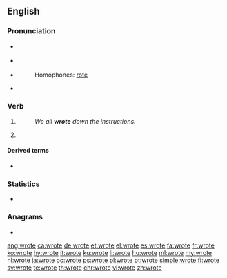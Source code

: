 ==English==

===Pronunciation===
* {{a|UK}} {{IPA|/ɹəʊt/|lang=en}}
* {{a|US}} {{IPA|/ɹɔʊt/|lang=en}}
* {{audio|en-us-wrote.ogg|Audio (US)|lang=en}}
*: Homophones: [[rote]]
* {{rhymes|əʊt|lang=en}}

===Verb===
{{head|en|verb form}}

# {{en-simple past of|write}}
#: ''We all '''wrote''' down the instructions.''
# {{lb|en|informal|nonstandard}} {{en-past of|write}}

====Derived terms====
* {{l|en|that's all she wrote}}

===Statistics===
* {{rank|faith|gentleman|persons|609|wrote|chief|company|sweet}}

===Anagrams===
* {{l|en|tower}}

[[ang:wrote]]
[[ca:wrote]]
[[de:wrote]]
[[et:wrote]]
[[el:wrote]]
[[es:wrote]]
[[fa:wrote]]
[[fr:wrote]]
[[ko:wrote]]
[[hy:wrote]]
[[it:wrote]]
[[ku:wrote]]
[[li:wrote]]
[[hu:wrote]]
[[ml:wrote]]
[[my:wrote]]
[[nl:wrote]]
[[ja:wrote]]
[[oc:wrote]]
[[ps:wrote]]
[[pl:wrote]]
[[pt:wrote]]
[[simple:wrote]]
[[fi:wrote]]
[[sv:wrote]]
[[te:wrote]]
[[th:wrote]]
[[chr:wrote]]
[[vi:wrote]]
[[zh:wrote]]